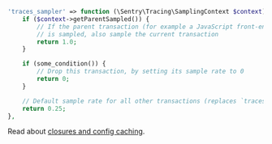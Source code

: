 ```php {filename:config/sentry.php}
'traces_sampler' => function (\Sentry\Tracing\SamplingContext $context): float {
    if ($context->getParentSampled()) {
        // If the parent transaction (for example a JavaScript front-end)
        // is sampled, also sample the current transaction
        return 1.0;
    }

    if (some_condition()) {
        // Drop this transaction, by setting its sample rate to 0
        return 0;
    }

    // Default sample rate for all other transactions (replaces `traces_sample_rate`)
    return 0.25;
},
```

<Note>

Read about [closures and config caching](/platforms/php/guides/laravel/configuration/laravel-options/#closures-and-config-caching).

</Note>
